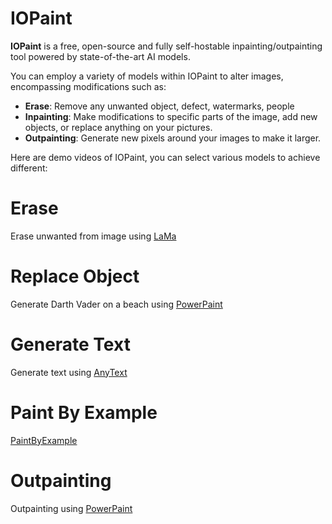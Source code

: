 
# IOPaint

**IOPaint** is a free, open-source and fully self-hostable inpainting/outpainting tool powered by state-of-the-art AI models.

You can employ a variety of models within IOPaint to alter images, encompassing modifications such as:
- **Erase**: Remove any unwanted object, defect, watermarks, people
- **Inpainting**: Make modifications to specific parts of the image, add new objects, or replace anything on your pictures.
- **Outpainting**: Generate new pixels around your images to make it larger.

Here are demo videos of IOPaint, you can select various models to achieve different:

# Erase
Erase unwanted from image using [LaMa](./models/erase/lama)
<YouTube youTubeId="AvAvb_s_E6s" />

# Replace Object

Generate Darth Vader on a beach using [PowerPaint](./models/diffusion/powerpaint)
<YouTube youTubeId="m7_Ae0AHB6w" />

# Generate Text

Generate text using [AnyText](./models/diffusion/anytext)
<YouTube youTubeId="hM72L5Qyr_k" />

# Paint By Example

[PaintByExample](./models/diffusion/paint_by_example)

<YouTube youTubeId="NSAN3TzfhaI" />

# Outpainting

Outpainting using [PowerPaint](./models/diffusion/powerpaint)
<YouTube youTubeId="kIXCtoSZ0a0" />
